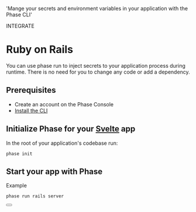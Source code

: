 
  'Mange your secrets and environment variables in your application with the Phase CLI'

<Tag variant="small">INTEGRATE</Tag>

# Ruby on Rails

You can use phase run to inject secrets to your application process during runtime. There is no need for you to change any code or add a dependency.

## Prerequisites

- Create an account on the Phase Console
- [Install the CLI](/cli)

## Initialize Phase for your [Svelte](https://rubyonrails.org) app

In the root of your application's codebase run:

```fish
phase init
```

## Start your app with Phase

Example

```fish
phase run rails server
```

<div className="not-prose">
  <Button
    href="https://guides.rubyonrails.org/configuring.html"
    variant="text"
    arrow="right"
    children="Ruby on Rails Docs"
  />
</div>
